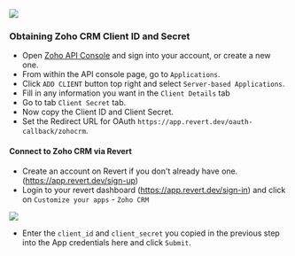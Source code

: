 
<img src="https://res.cloudinary.com/dfcnic8wq/image/upload/v1705657520/Revert/Docs/bchsvxnugsx4lqwvgre5.png"/>


### Obtaining Zoho CRM Client ID and Secret

* Open [Zoho API Console](https://api-console.zoho.com/) and sign into your account, or create a new one.
* From within the API console page, go to `Applications`.
* Click `ADD CLIENT` button top right and select `Server-based Applications`.
* Fill in any information you want in the `Client Details` tab
* Go to tab `Client Secret` tab.
* Now copy the Client ID and Client Secret.  
* Set the Redirect URL for OAuth `https://app.revert.dev/oauth-callback/zohocrm`. 


#### Connect to Zoho CRM via Revert

* Create an account on Revert if you don't already have one. (https://app.revert.dev/sign-up)
* Login to your revert dashboard (https://app.revert.dev/sign-in) and click on `Customize your apps` - `Zoho CRM`


<img src="https://res.cloudinary.com/dfcnic8wq/image/upload/v1705652583/Revert/Docs/nwlrrom2sw5xj7dsgznv.png"/>


* Enter the `client_id` and `client_secret` you copied in the previous step into the App credentials here and click `Submit`.